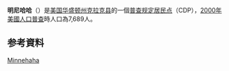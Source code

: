 {{Infobox settlement
|name                     = 明尼哈哈
|official_name            = Minnehaha, Washington
|native_name              = Minnehaha{{en}}
|settlement_type          = [[普查规定居民点|CDP]]
|nickname                 = 
|motto                    = 

<!-- 圖片 -->
|image_skyline            = 
|imagesize                = 
|image_caption            = 
|image_flag               = 
|image_seal               = 

<!-- 地圖 -->
|image_map = Clark_County_Washington_Incorporated_and_Unincorporated_areas_Minnehaha_Highlighted.svg
|mapsize                  = 250px
|map_caption              = 明尼哈哈位置圖
|image_map1               = 
|mapsize1                 = 
|map_caption1             = 

<!-- 行政區 -->
|subdivision_type         = [[國家|國家]]
|subdivision_name         = {{USA}}
|subdivision_type1        = [[美国州份|州]]
|subdivision_name1        = [[華盛頓州|華盛頓州]]
|subdivision_type2        = [[华盛顿州行政区划|郡]]
|subdivision_name2        = [[克拉克县_(华盛顿州)|克拉克县]]

<!-- 政府 -->
|government_footnotes     = 
|government_type          = 
|leader_title             = 
|leader_name              = 
|leader_title1            = 
|leader_name1             = 
|established_title        = 
|established_date         = 

<!-- 地區 -->
|unit_pref  =  
|area_footnotes           = 
|area_magnitude           = 
|area_total_km2           = 5.8
|area_land_km2            = 5.7
|area_water_km2           = 0.0
|area_total_sq_mi         = 2.2
|area_land_sq_mi          = 2.2
|area_water_sq_mi         = 0.0

<!-- 人口 -->
|population_as_of         = [[2000年美國人口普查|2000年]]
|population_footnotes     = 
|population_total         = 7689
|population_density_km2   = 1337.5
|population_density_sq_mi = 3464.1

<!-- 基本資料 -->
|timezone                 = [[太平洋時區|PST]]
|utc_offset               = -8
|timezone_DST             = PDT
|utc_offset_DST           = -7
|elevation_footnotes      =
|elevation_m              = 79
|elevation_ft             = 259
|coordinates_display      = inline,title
|coordinates_type         = region:US_type:city
|latd = 45 |latm = 39 |lats = 21 |latNS = N
|longd = 122 |longm = 37 |longs = 19 |longEW = W

<!-- 其它 -->
|postal_code_type         = 
|postal_code              = 
|area_code                = 
|blank_name               = [[聯邦資訊處理標準|FIPS碼]]
|blank_info               = 53-46125{{GR|2}}
|blank1_name              = [[地名資訊系統|GNIS]]編號
|blank1_info              = 1512468{{GR|3}}
|website                  = 
|footnotes                = 
}}
'''明尼哈哈'''（{{lang-en|'''Minnehaha'''}}）是[[美国|美国]][[华盛顿州|华盛顿州]][[克拉克县_(华盛顿州)|克拉克县]]的一個[[普查规定居民点|普查规定居民点]]（CDP），[[2000年美國人口普查|2000年美國人口普查]]時人口為7,689人。

== 参考資料 ==
{{reflist}}

{{Clark County, Washington}}

[[category:华盛顿州普查规定居民点|Minnehaha]]